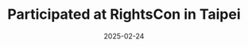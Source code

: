 ---
 date: 2025-02-24
 title: "Participated at RightsCon in Taipei"
 excerpt: "Tattle was a part of two panels: 1. AI and Democracy: Battling Disinformation in Asia’s 2024 Election 2. Safety beyond surveillance: exploring survivor-informed approaches to addressing AI-generated online violence in India. We also spoke about the DAU and how it demonstrates the utility of openness to a space filled with closely guarded processes and black box MLmodels."
 url: "https://www.rightscon.org/program/"
 tags: Talk, Panel
---